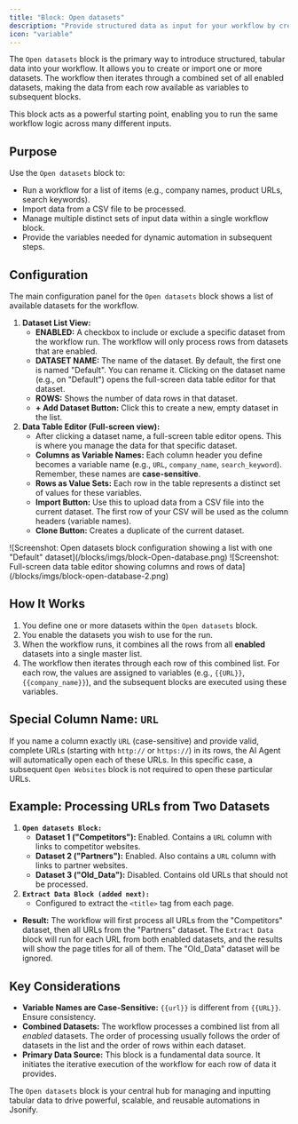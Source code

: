 ```yaml
---
title: "Block: Open datasets"
description: "Provide structured data as input for your workflow by creating or importing multiple datasets, each containing variables."
icon: "variable"
---
```


The `Open datasets` block is the primary way to introduce structured, tabular data into your workflow. It allows you to create or import one or more datasets. The workflow then iterates through a combined set of all enabled datasets, making the data from each row available as variables to subsequent blocks.

This block acts as a powerful starting point, enabling you to run the same workflow logic across many different inputs.

## Purpose

Use the `Open datasets` block to:

- Run a workflow for a list of items (e.g., company names, product URLs, search keywords).
- Import data from a CSV file to be processed.
- Manage multiple distinct sets of input data within a single workflow block.
- Provide the variables needed for dynamic automation in subsequent steps.

## Configuration

The main configuration panel for the `Open datasets` block shows a list of available datasets for the workflow.

1. **Dataset List View:**
   - **ENABLED:** A checkbox to include or exclude a specific dataset from the workflow run. The workflow will only process rows from datasets that are enabled.
   - **DATASET NAME:** The name of the dataset. By default, the first one is named "Default". You can rename it. Clicking on the dataset name (e.g., on "Default") opens the full-screen data table editor for that dataset.
   - **ROWS:** Shows the number of data rows in that dataset.
   - **\+ Add Dataset Button:** Click this to create a new, empty dataset in the list.
2. **Data Table Editor (Full-screen view):**
   - After clicking a dataset name, a full-screen table editor opens. This is where you manage the data for that specific dataset.
   - **Columns as Variable Names:** Each column header you define becomes a variable name (e.g., `URL`, `company_name`, `search_keyword`). Remember, these names are **case-sensitive**.
   - **Rows as Value Sets:** Each row in the table represents a distinct set of values for these variables.
   - **Import Button:** Use this to upload data from a CSV file into the current dataset. The first row of your CSV will be used as the column headers (variable names).
   - **Clone Button:** Creates a duplicate of the current dataset.

<Frame caption="Screenshot: Open datasets block configuration showing a list with one "Default" dataset">
  ![Screenshot: Open datasets block configuration showing a list with one "Default" dataset](/blocks/imgs/block-Open-database.png)
</Frame>

<Frame caption="Screenshot: Full-screen data table editor showing columns and rows of data">
  ![Screenshot: Full-screen data table editor showing columns and rows of data](/blocks/imgs/block-open-database-2.png)
</Frame>

## How It Works

1. You define one or more datasets within the `Open datasets` block.
2. You enable the datasets you wish to use for the run.
3. When the workflow runs, it combines all the rows from all **enabled** datasets into a single master list.
4. The workflow then iterates through each row of this combined list. For each row, the values are assigned to variables (e.g., `{{URL}}`, `{{company_name}}`), and the subsequent blocks are executed using these variables.

## Special Column Name: `URL`

If you name a column exactly `URL` (case-sensitive) and provide valid, complete URLs (starting with `http://` or `https://`) in its rows, the AI Agent will automatically open each of these URLs. In this specific case, a subsequent `Open Websites` block is not required to open these particular URLs.

## Example: Processing URLs from Two Datasets

1. **`Open datasets Block:`**
   - **Dataset 1 ("Competitors"):** Enabled. Contains a `URL` column with links to competitor websites.
   - **Dataset 2 ("Partners"):** Enabled. Also contains a `URL` column with links to partner websites.
   - **Dataset 3 ("Old_Data"):** Disabled. Contains old URLs that should not be processed.
2. **`Extract Data Block (added next):`**
   - Configured to extract the `<title>` tag from each page.

- **Result:** The workflow will first process all URLs from the "Competitors" dataset, then all URLs from the "Partners" dataset. The `Extract Data` block will run for each URL from both enabled datasets, and the results will show the page titles for all of them. The "Old_Data" dataset will be ignored.

## Key Considerations

- **Variable Names are Case-Sensitive:** `{{url}}` is different from `{{URL}}`. Ensure consistency.
- **Combined Datasets:** The workflow processes a combined list from all _enabled_ datasets. The order of processing usually follows the order of datasets in the list and the order of rows within each dataset.
- **Primary Data Source:** This block is a fundamental data source. It initiates the iterative execution of the workflow for each row of data it provides.

The `Open datasets` block is your central hub for managing and inputting tabular data to drive powerful, scalable, and reusable automations in Jsonify.